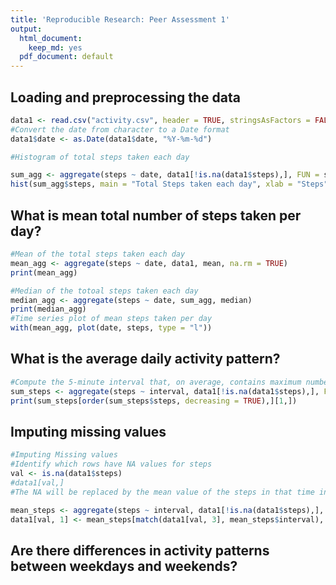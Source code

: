 ```yaml
---
title: 'Reproducible Research: Peer Assessment 1'
output:
  html_document:
    keep_md: yes
  pdf_document: default
---
```



## Loading and preprocessing the data

```r
data1 <- read.csv("activity.csv", header = TRUE, stringsAsFactors = FALSE, na.strings = "NA")
#Convert the date from character to a Date format
data1$date <- as.Date(data1$date, "%Y-%m-%d")

#Histogram of total steps taken each day

sum_agg <- aggregate(steps ~ date, data1[!is.na(data1$steps),], FUN = sum)
hist(sum_agg$steps, main = "Total Steps taken each day", xlab = "Steps")

```

## What is mean total number of steps taken per day?

```r
#Mean of the total steps taken each day
mean_agg <- aggregate(steps ~ date, data1, mean, na.rm = TRUE)
print(mean_agg)
```

``` r
#Median of the totoal steps taken each day
median_agg <- aggregate(steps ~ date, sum_agg, median)
print(median_agg)
#Time series plot of mean steps taken per day
with(mean_agg, plot(date, steps, type = "l"))
```


## What is the average daily activity pattern?
``` r
#Compute the 5-minute interval that, on average, contains maximum number of steps
sum_steps <- aggregate(steps ~ interval, data1[!is.na(data1$steps),], FUN = sum)
print(sum_steps[order(sum_steps$steps, decreasing = TRUE),][1,])

```

## Imputing missing values
``` r

#Imputing Missing values
#Identify which rows have NA values for steps
val <- is.na(data1$steps)
#data1[val,]
#The NA will be replaced by the mean value of the steps in that time interval

mean_steps <- aggregate(steps ~ interval, data1[!is.na(data1$steps),], FUN = mean)
data1[val, 1] <- mean_steps[match(data1[val, 3], mean_steps$interval), 2]

```
## Are there differences in activity patterns between weekdays and weekends?
